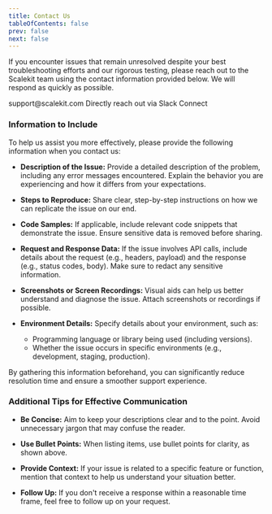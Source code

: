 ```yaml
---
title: Contact Us
tableOfContents: false
prev: false
next: false
---
```



If you encounter issues that remain unresolved despite your best troubleshooting efforts and our rigorous testing, please reach out to the Scalekit team using the contact information provided below. We will respond as quickly as possible.

<CardGrid>
  <Card title="Email" icon="open-book">
    support@scalekit.com
  </Card>
  <Card title="Slack Connect" icon="information">
    Directly reach out via Slack Connect
  </Card>
</CardGrid>

### Information to Include

To help us assist you more effectively, please provide the following information when you contact us:

- **Description of the Issue:**
  Provide a detailed description of the problem, including any error messages encountered. Explain the behavior you are experiencing and how it differs from your expectations.

- **Steps to Reproduce:**
  Share clear, step-by-step instructions on how we can replicate the issue on our end.

- **Code Samples:**
  If applicable, include relevant code snippets that demonstrate the issue. Ensure sensitive data is removed before sharing.

- **Request and Response Data:**
  If the issue involves API calls, include details about the request (e.g., headers, payload) and the response (e.g., status codes, body). Make sure to redact any sensitive information.

- **Screenshots or Screen Recordings:**
  Visual aids can help us better understand and diagnose the issue. Attach screenshots or recordings if possible.

- **Environment Details:**
  Specify details about your environment, such as:
  - Programming language or library being used (including versions).
  - Whether the issue occurs in specific environments (e.g., development, staging, production).

By gathering this information beforehand, you can significantly reduce resolution time and ensure a smoother support experience.

### Additional Tips for Effective Communication

- **Be Concise:**
  Aim to keep your descriptions clear and to the point. Avoid unnecessary jargon that may confuse the reader.

- **Use Bullet Points:**
  When listing items, use bullet points for clarity, as shown above.

- **Provide Context:**
  If your issue is related to a specific feature or function, mention that context to help us understand your situation better.

- **Follow Up:**
  If you don't receive a response within a reasonable time frame, feel free to follow up on your request.
